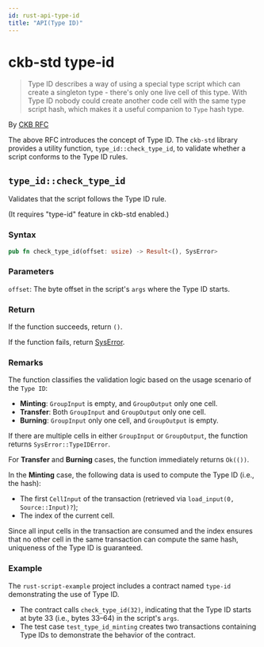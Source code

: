 ```yaml
---
id: rust-api-type-id
title: "API(Type ID)"
---
```



# ckb-std type-id

> Type ID describes a way of using a special type script which can create a singleton type - there's only one live cell of this type. With Type ID nobody could create another code cell with the same type script hash, which makes it a useful companion to `Type` hash type.

By [CKB RFC](https://github.com/nervosnetwork/rfcs/blob/master/rfcs/0022-transaction-structure/0022-transaction-structure.md#type-id)

The above RFC introduces the concept of Type ID. The `ckb-std` library provides a utility function, `type_id::check_type_id`, to validate whether a script conforms to the Type ID rules.

## `type_id::check_type_id`

Validates that the script follows the Type ID rule.

(It requires "type-id" feature in ckb-std enabled.)

### Syntax

```rust
pub fn check_type_id(offset: usize) -> Result<(), SysError>
```

### Parameters

`offset`: The byte offset in the script's `args` where the Type ID starts.

### Return

If the function succeeds, return `()`.

If the function fails, return [SysError](./rust-api-error).

### Remarks

The function classifies the validation logic based on the usage scenario of the `Type ID`:

- **Minting**: `GroupInput` is empty, and `GroupOutput` only one cell.
- **Transfer**: Both `GroupInput` and `GroupOutput` only one cell.
- **Burning**: `GroupInput` only one cell, and `GroupOutput` is empty.

If there are multiple cells in either `GroupInput` or `GroupOutput`, the function returns `SysError::TypeIDError`.

For **Transfer** and **Burning** cases, the function immediately returns `Ok(())`.

In the **Minting** case, the following data is used to compute the Type ID (i.e., the hash):

- The first `CellInput` of the transaction (retrieved via `load_input(0, Source::Input)?`);
- The index of the current cell.

Since all input cells in the transaction are consumed and the index ensures that no other cell in the same transaction can compute the same hash, uniqueness of the Type ID is guaranteed.

### Example

The `rust-script-example` project includes a contract named <ExampleLink path="ckb-rust-script/contracts/type-id">`type-id`</ExampleLink> demonstrating the use of Type ID.

- The contract calls `check_type_id(32)`, indicating that the Type ID starts at byte 33 (i.e., bytes 33–64) in the script's `args`.
- The test case <ExampleLink path="ckb-rust-script/tests/src/test_type_id.rs#L7">`test_type_id_minting`</ExampleLink> creates two transactions containing Type IDs to demonstrate the behavior of the contract.
